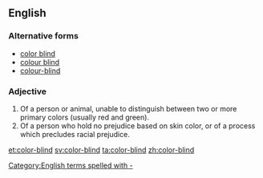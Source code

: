 ==English==

===Alternative forms===
*[[color blind]]
*[[colour blind]]
*[[colour-blind]]

===Adjective===
{{en-adj|pos=[[color]]-[[blind]]}}

# Of a person or animal, unable to distinguish between two or more primary colors (usually red and green).
# Of a person who hold no prejudice based on skin color, or of a process which precludes racial prejudice.

[[Category:English terms spelled with -]]

[[et:color-blind]]
[[sv:color-blind]]
[[ta:color-blind]]
[[zh:color-blind]]